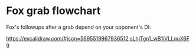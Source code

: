 # Fox grab flowchart

Fox's followups after a grab depend on your opponent's DI:

https://excalidraw.com/#json=5695519967936512,sLhjTgn1_wB1iVLLquX6Fg
